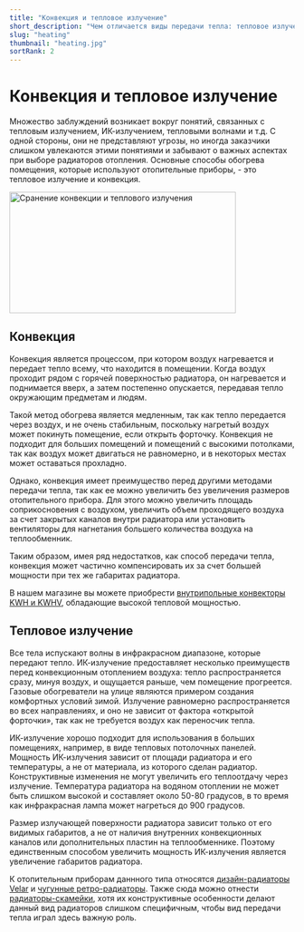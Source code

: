 ```yaml
---
title: "Конвекция и тепловое излучение"
short_description: "Чем отличается виды передачи тепла: тепловое излучение и концекция. Какие преимущества одного перед другим?"
slug: "heating"
thumbnail: "heating.jpg"
sortRank: 2
---
```


# Конвекция и тепловое излучение

Множество заблуждений возникает вокруг понятий, связанных с тепловым излучением, ИК-излучением, тепловыми волнами и т.д. С одной стороны, они не представляют угрозы, но иногда заказчики слишком увлекаются этими понятиями и забывают о важных аспектах при выборе радиаторов отопления. Основные способы обогрева помещения, которые используют отопительные приборы, - это тепловое излучение и конвекция.
<div class="flex align-middle justify-center items-center">
<img 
  src='/images/articles/heating0.jpg'
  width="400"
  height="214"
  alt="Сранение конвекции и теплового излучения"
/>
</div>

## Конвекция

Конвекция является процессом, при котором воздух нагревается и передает тепло всему, что находится в помещении. Когда воздух проходит рядом с горячей поверхностью радиатора, он нагревается и поднимается вверх, а затем постепенно опускается, передавая тепло окружающим предметам и людям. 

Такой метод обогрева является медленным, так как тепло передается через воздух, и не очень стабильным, поскольку нагретый воздух может покинуть помещение, если открыть форточку. Конвекция не подходит для больших помещений и помещений с высокими потолками, так как воздух может двигаться не равномерно, и в некоторых местах может оставаться прохладно. 

Однако, конвекция имеет преимущество перед другими методами передачи тепла, так как ее можно увеличить без увеличения размеров отопительного прибора. Для этого можно увеличить площадь соприкосновения с воздухом, увеличить объем проходящего воздуха за счет закрытых каналов внутри радиатора или установить вентиляторы для нагнетания большего количества воздуха на теплообменник.

Таким образом, имея ряд недостатков, как способ передачи тепла, конвекция может частично компенсировать их за счет большей мощности при тех же габаритах радиатора.

В нашем магазине вы можете приобрести [<span class="text-red-500 hover:underline">внутрипольные конвекторы KWH и KWHV</span>](/convector), обладающие высокой тепловой мощностью.

## Тепловое излучение

Все тела испускают волны в инфракрасном диапазоне, которые передают тепло. ИК-излучение предоставляет несколько преимуществ перед конвекционным отоплением воздуха: тепло распространяется сразу, минуя воздух, и ощущается раньше, чем помещение прогреется. Газовые обогреватели на улице являются примером создания комфортных условий зимой. Излучение равномерно распространяется во всех направлениях, и оно не зависит от фактора «открытой форточки», так как не требуется воздух как переносчик тепла. 

ИК-излучение хорошо подходит для использования в больших помещениях, например, в виде тепловых потолочных панелей. Мощность ИК-излучения зависит от площади радиатора и его температуры, а не от материала, из которого сделан радиатор. Конструктивные изменения не могут увеличить его теплоотдачу через излучение. Температура радиатора на водяном отоплении не может быть слишком высокой и составляет около 50-80 градусов, в то время как инфракрасная лампа может нагреться до 900 градусов. 

Размер излучающей поверхности радиатора зависит только от его видимых габаритов, а не от наличия внутренних конвекционных каналов или дополнительных пластин на теплообменнике. Поэтому единственным способом увеличить мощность ИК-излучения является увеличение габаритов радиатора.

К отопительным приборам даннного типа относятся [<span class="text-red-500 hover:underline">дизайн-радиаторы Velar</span>](/design) и [<span class="text-red-500 hover:underline">чугунные ретро-радиаторы</span>](/retro). Также сюда можно отнести [<span class="text-red-500 hover:underline">радиаторы-скамейки</span>](/floor), хотя их конструктивные особенности делают данный вид радиаторов слишком специфичным, чтобы вид передачи тепла играл здесь важную роль.